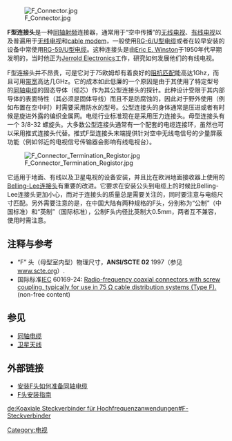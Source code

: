 {{noteTA|G1=IT}}
[[File:F_Connector.jpg|thumb]]

'''F型连接头'''是一种[[同轴|同轴]][[射频|射频]]连接器，通常用于“空中传播”的[[无线电视|无线电视]]、[[有线电视|有线电视]]以及普遍用于[[无线电视|无线电视]]和[[cable_modem|cable modem]]，一般使用[[RG-6|RG-6/U型电缆]]或者在较早安装的设备中常使用[[RG-59|RG-59/U型电缆]]。这种连接头是由[[Eric_E._Winston|Eric E. Winston]]于1950年代早期发明的，当时他正为[[Jerrold_Electronics|Jerrold Electronics]]工作，研究如何发展他们的有线电视。

F型连接头并不昂贵，可是它对于75欧姆却有着良好的[[阻抗匹配|阻抗匹配]]能高达1Ghz，而且可用[[带宽|带宽]]高达几GHz。它的成本如此低廉的一个原因是由于其使用了特定型号的[[同轴电缆|同轴电缆]]的固态导体（缆芯）作为其公型连接头的探针。此种设计受限于其内部导体的表面特性（其必须是固体导线）而且不是防腐蚀的，因此对于野外使用（例如布置在空中时）时需要采用防水的型号。公型连接头的身体通常是压进或者有时候是旋进外露的编织金属网。电缆行业标准现在是采用压力连接头。母型连接头有一个 3/8-32 螺旋头。大多数公型连接头通常有一个配套的电缆连接环，虽然也可以采用推式连接头代替。推式F型连接头末端提供针对空中无线电信号的少量屏蔽功能（例如邻近的电视信号传输器会影响有线电视台）。

[[File:F_Connector_Termination_Registor.jpg|thumb]]

它适用于地面、有线以及卫星电视的设备安装，并且比在欧洲地面接收器上使用的[[Belling-Lee连接头|Belling-Lee连接头]]有重要的改进。它要求在安装公头到电缆上的时候比Belling-Lee连接头更加小心，而对于连接头的质量总是需要关注的，同时要注意与电缆尺寸匹配。另外需要注意的是，在中国大陆有两种规格的F头，分别称为“公制”（中国标准）和“英制”（国际标准），公制F头内径比英制大0.5mm，两者互不兼容，使用时需注意。

== 注释与参考 ==
{{Refbegin}}
* “F” 头（母型室内型）物理尺寸，'''ANSI/SCTE 02''' 1997（参见 [https://web.archive.org/web/20060407060805/http://www.scte.org/content/index.cfm?pID=59 www.scte.org]）.
* 国际标准[[国际电工委员会|IEC]] 60169-24: [http://webstore.iec.ch/webstore/webstore.nsf/artnum/001029 Radio-frequency coaxial connectors with screw coupling, typically for use in 75 Ω cable distribution systems (Type F).]{{Wayback|url=http://webstore.iec.ch/webstore/webstore.nsf/artnum/001029 |date=20080927102130 }} (non-free content)
{{Refend}}

== 参见 ==
* [[同轴电缆|同轴电缆]]
* [[卫星天线|卫星天线]]

== 外部链接 ==
* [http://www.marine-electronics.net/techarticle/coax/f-con.htm 安装F头如何准备同轴电缆]{{Wayback|url=http://www.marine-electronics.net/techarticle/coax/f-con.htm |date=20090122055749 }}
* [https://web.archive.org/web/20100215172632/http://www.arrisistore.com/digicon/Digicon-F-Connector-Installation-Guide.pdf F头安装指南]

{{AVconn}}
{{同轴射频连接器}}

[[Category:电视|Category:电视]]

[[de:Koaxiale_Steckverbinder_für_Hochfrequenzanwendungen#F-Steckverbinder|de:Koaxiale Steckverbinder für Hochfrequenzanwendungen#F-Steckverbinder]]